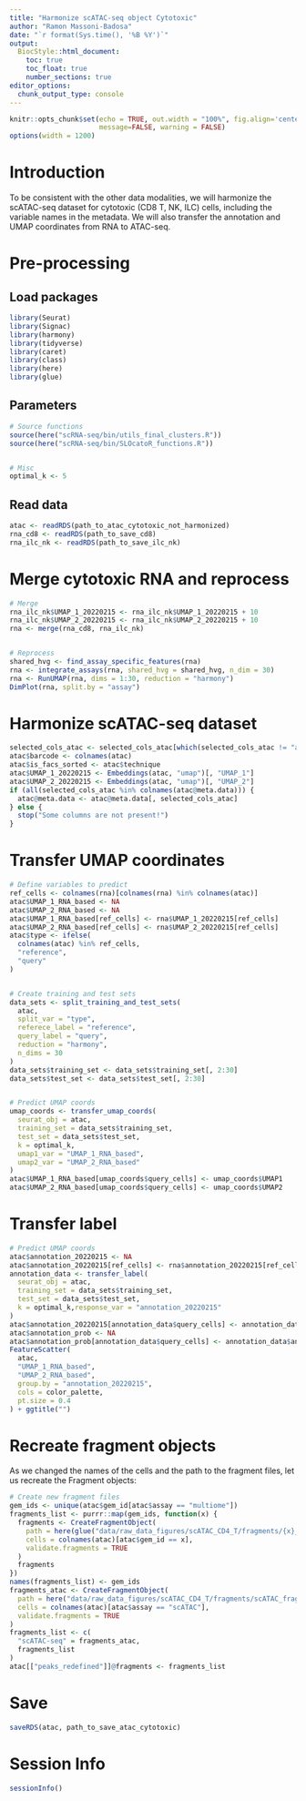 ```yaml
---
title: "Harmonize scATAC-seq object Cytotoxic"
author: "Ramon Massoni-Badosa"
date: "`r format(Sys.time(), '%B %Y')`"
output:
  BiocStyle::html_document:
    toc: true
    toc_float: true
    number_sections: true
editor_options: 
  chunk_output_type: console
---
```


```r
knitr::opts_chunk$set(echo = TRUE, out.width = "100%", fig.align='center',
                      message=FALSE, warning = FALSE)
options(width = 1200)
```


# Introduction

To be consistent with the other data modalities, we will harmonize the scATAC-seq dataset for cytotoxic (CD8 T, NK, ILC) cells, including the variable names in the metadata. We will also transfer the annotation and UMAP coordinates from RNA to ATAC-seq.

# Pre-processing

## Load packages

```r
library(Seurat)
library(Signac)
library(harmony)
library(tidyverse)
library(caret)
library(class)
library(here)
library(glue)
```


## Parameters

```r
# Source functions
source(here("scRNA-seq/bin/utils_final_clusters.R"))
source(here("scRNA-seq/bin/SLOcatoR_functions.R"))


# Misc
optimal_k <- 5
```



## Read data

```r
atac <- readRDS(path_to_atac_cytotoxic_not_harmonized)
rna_cd8 <- readRDS(path_to_save_cd8)
rna_ilc_nk <- readRDS(path_to_save_ilc_nk)
```


# Merge cytotoxic RNA and reprocess

```r
# Merge
rna_ilc_nk$UMAP_1_20220215 <- rna_ilc_nk$UMAP_1_20220215 + 10
rna_ilc_nk$UMAP_2_20220215 <- rna_ilc_nk$UMAP_2_20220215 + 10
rna <- merge(rna_cd8, rna_ilc_nk)


# Reprocess
shared_hvg <- find_assay_specific_features(rna)
rna <- integrate_assays(rna, shared_hvg = shared_hvg, n_dim = 30)
rna <- RunUMAP(rna, dims = 1:30, reduction = "harmony")
DimPlot(rna, split.by = "assay")
```


# Harmonize scATAC-seq dataset

```r
selected_cols_atac <- selected_cols_atac[which(selected_cols_atac != "annotation_figure_1")]
atac$barcode <- colnames(atac)
atac$is_facs_sorted <- atac$technique
atac$UMAP_1_20220215 <- Embeddings(atac, "umap")[, "UMAP_1"]
atac$UMAP_2_20220215 <- Embeddings(atac, "umap")[, "UMAP_2"]
if (all(selected_cols_atac %in% colnames(atac@meta.data))) {
  atac@meta.data <- atac@meta.data[, selected_cols_atac]
} else {
  stop("Some columns are not present!")
}
```


# Transfer UMAP coordinates

```r
# Define variables to predict
ref_cells <- colnames(rna)[colnames(rna) %in% colnames(atac)]
atac$UMAP_1_RNA_based <- NA
atac$UMAP_2_RNA_based <- NA
atac$UMAP_1_RNA_based[ref_cells] <- rna$UMAP_1_20220215[ref_cells]
atac$UMAP_2_RNA_based[ref_cells] <- rna$UMAP_2_20220215[ref_cells]
atac$type <- ifelse(
  colnames(atac) %in% ref_cells,
  "reference",
  "query"
)


# Create training and test sets
data_sets <- split_training_and_test_sets(
  atac,
  split_var = "type",
  referece_label = "reference",
  query_label = "query",
  reduction = "harmony",
  n_dims = 30
)
data_sets$training_set <- data_sets$training_set[, 2:30]
data_sets$test_set <- data_sets$test_set[, 2:30]


# Predict UMAP coords
umap_coords <- transfer_umap_coords(
  seurat_obj = atac,
  training_set = data_sets$training_set,
  test_set = data_sets$test_set,
  k = optimal_k,
  umap1_var = "UMAP_1_RNA_based",
  umap2_var = "UMAP_2_RNA_based"
)
atac$UMAP_1_RNA_based[umap_coords$query_cells] <- umap_coords$UMAP1
atac$UMAP_2_RNA_based[umap_coords$query_cells] <- umap_coords$UMAP2
```


# Transfer label

```r
# Predict UMAP coords
atac$annotation_20220215 <- NA
atac$annotation_20220215[ref_cells] <- rna$annotation_20220215[ref_cells]
annotation_data <- transfer_label(
  seurat_obj = atac,
  training_set = data_sets$training_set,
  test_set = data_sets$test_set,
  k = optimal_k,response_var = "annotation_20220215"
)
atac$annotation_20220215[annotation_data$query_cells] <- annotation_data$annotation
atac$annotation_prob <- NA
atac$annotation_prob[annotation_data$query_cells] <- annotation_data$annotation_prob
FeatureScatter(
  atac,
  "UMAP_1_RNA_based",
  "UMAP_2_RNA_based",
  group.by = "annotation_20220215",
  cols = color_palette,
  pt.size = 0.4
) + ggtitle("")
```


# Recreate fragment objects

As we changed the names of the cells and the path to the fragment files, let us recreate the Fragment objects:

```r
# Create new fragment files
gem_ids <- unique(atac$gem_id[atac$assay == "multiome"])
fragments_list <- purrr::map(gem_ids, function(x) {
  fragments <- CreateFragmentObject(
    path = here(glue("data/raw_data_figures/scATAC_CD4_T/fragments/{x}_atac_fragments_renamed_cells.tsv.gz")),
    cells = colnames(atac)[atac$gem_id == x],
    validate.fragments = TRUE
  )
  fragments
})
names(fragments_list) <- gem_ids
fragments_atac <- CreateFragmentObject(
  path = here("data/raw_data_figures/scATAC_CD4_T/fragments/scATAC_fragments.tsv.gz"),
  cells = colnames(atac)[atac$assay == "scATAC"],
  validate.fragments = TRUE
)
fragments_list <- c(
  "scATAC-seq" = fragments_atac,
  fragments_list
)
atac[["peaks_redefined"]]@fragments <- fragments_list
```


# Save

```r
saveRDS(atac, path_to_save_atac_cytotoxic)
```


# Session Info

```r
sessionInfo()
```

